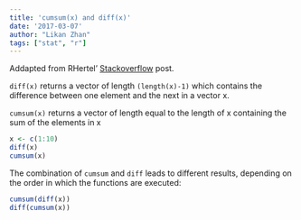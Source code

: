 ```yaml
---
title: 'cumsum(x) and diff(x)'
date: '2017-03-07'
author: "Likan Zhan"
tags: ["stat", "r"]
---
```

Addapted from RHertel' [Stackoverflow](http://stackoverflow.com/questions/32009610/cumsum-the-opposite-of-diff-in-r) post.


`diff(x)` returns a vector of length `(length(x)-1)` which contains the difference between one element and the next in a vector x.

`cumsum(x)` returns a vector of length equal to the length of x containing the sum of the elements in x

```r
x <- c(1:10)
diff(x)
cumsum(x)
````

The combination of `cumsum` and `diff` leads to different results, depending on the order in which the functions are executed:

```r
cumsum(diff(x))
diff(cumsum(x))
```
